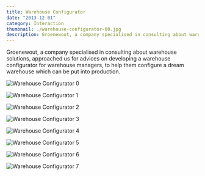 ```yaml
---
title: Warehouse Configurator
date: "2013-12-01"
category: Interaction
thumbnail: ./warehouse-configurator-00.jpg
description: Groenewout, a company specialised in consulting about warehouse solutions, approached us for advices on developing a warehouse configurator for warehouse managers, to help them configure a dream warehouse which can be put into production.
---
```



Groenewout, a company specialised in consulting about warehouse solutions, approached us for advices on developing a warehouse configurator for warehouse managers, to help them configure a dream warehouse which can be put into production.

<EmbedImage width="wide">

![Warehouse Configurator 0](./warehouse-configurator-00.jpg)

</EmbedImage>

<EmbedImage width="wide">

![Warehouse Configurator 1](./warehouse-configurator-01.jpg)

</EmbedImage>

<EmbedImage width="wide">

![Warehouse Configurator 2](./warehouse-configurator-02.jpg)

</EmbedImage>

<EmbedImage width="wide">

![Warehouse Configurator 3](./warehouse-configurator-03.jpg)

</EmbedImage>

<EmbedImage width="wide">

![Warehouse Configurator 4](./warehouse-configurator-04.jpg)

</EmbedImage>

<EmbedImage width="wide">

![Warehouse Configurator 5](./warehouse-configurator-05.jpg)

</EmbedImage>

<EmbedImage width="wide">

![Warehouse Configurator 6](./warehouse-configurator-06.jpg)

</EmbedImage>

<EmbedImage width="wide">

![Warehouse Configurator 7](./warehouse-configurator-07.jpg)

</EmbedImage>